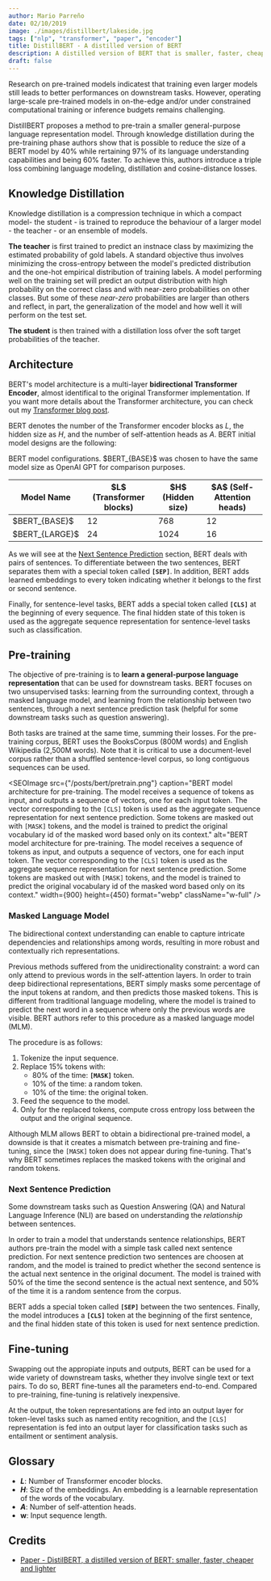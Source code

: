 ```yaml
---
author: Mario Parreño
date: 02/10/2019
image: ./images/distillbert/lakeside.jpg
tags: ["nlp", "transformer", "paper", "encoder"]
title: DistillBERT - A distilled version of BERT
description: A distilled version of BERT that is smaller, faster, cheaper and lighter retaining most of its performance.
draft: false
---
```



Research on pre-trained models indicatest that training even larger models still
leads to better performances on downstream tasks. However, operating large-scale
pre-trained models in on-the-edge and/or under constrained computational
training or inference budgets remains challenging.

DistillBERT proposes a method to pre-train a smaller general-purpose language representation model.
Through knowledge distillation during the pre-training phase authors show that is possible to 
<Underlined>reduce the size of a BERT model by 40% while rertaining 97% of its language understanding capabilities and being 60% faster.</Underlined>
To achieve this, authors introduce a
<Underlined color="red">triple loss combining language modeling, distillation and cosine-distance losses</Underlined>.

## Knowledge Distillation

Knowledge distillation is a compression technique in which a compact model- <Underlined color="green">the student</Underlined> - is trained
to <Underlined>reproduce the behaviour</Underlined> of a larger model - <Underlined color="green">the teacher</Underlined> - or an ensemble of models.

**The teacher** is first trained to predict an instnace class by maximizing the estimated probability of gold labels.
A standard objective thus involves minimizing the cross-entropy between the model's predicted distribution and 
the one-hot empirical distribution of training labels. A model performing well on the training set will predict
an output distribution with high probability on the correct class and with <Underlined color="green">near-zero</Underlined>
probabilities on other classes. But <Underlined>some of these *near-zero* probabilities are larger than others</Underlined> and reflect,
in part, the generalization of the model and how well it will perform on the test set.

**The student** is then trained with a distillation loss ofver the
<Underlined color="red">soft target probabilities of the teacher</Underlined>. 

## Architecture

BERT's model architecture is a multi-layer
<Underlined color="brown">**bidirectional Transformer Encoder**</Underlined>,
almost identifical to the original Transformer implementation.
If you want more details about the Transformer architecture, you can check out
my [Transformer blog post](/blog/transformer).

BERT denotes the number of the Transformer encoder blocks as $L$, the hidden size as $H$,
and the number of self-attention heads as $A$. BERT initial model designs are the following:

<Table>
  <span slot="caption">
    BERT model configurations. $BERT_{BASE}$ was chosen to have the same model size
    as OpenAI GPT for comparison purposes.
  </span>

  <thead>
   <tr>
      <th>Model Name</th>
      <th>$L$ (Transformer blocks)</th>
      <th>$H$ (Hidden size)</th>
      <th>$A$ (Self-Attention heads)</th>
    </tr>
  </thead>
  <tbody>
  <tr>
    <td>$BERT_{BASE}$</td>
    <td>12</td>
    <td>768</td>
    <td>12</td>
  </tr>
  <tr>
    <td>$BERT_{LARGE}$</td>
    <td>24</td>
    <td>1024</td>
    <td>16</td>
  </tr>
  </tbody>
</Table>

As we will see at the [Next Sentence Prediction](#next-sentence-prediction) section,
BERT deals with pairs of sentences. To <Underlined>differentiate between the two sentences</Underlined>,
BERT separates them with a special token called <Underlined color="purple">**`[SEP]`**</Underlined>. In addition, BERT adds
<Underlined color="green">learned embeddings</Underlined> to every token indicating whether it belongs to the first or second sentence.

Finally, for sentence-level tasks, BERT adds a special token called <Underlined color="purple">**`[CLS]`**</Underlined> at the beginning
of every sequence. The final hidden state of this token is used as the aggregate sequence
representation for sentence-level tasks such as classification.


## Pre-training

The objective of pre-training is to **learn a general-purpose language representation**
that can be used for downstream tasks. BERT focuses on two unsupervised tasks:
learning from the <Underlined>surrounding context</Underlined>, through a masked language model, and learning
from the <Underlined>relationship between two sentences</Underlined>, through a next sentence prediction task 
(helpful for some downstream tasks such as question answering).

<Underlined color="green">Both tasks are trained at the same time, summing their losses</Underlined>. For the pre-training
corpus, BERT uses the BooksCorpus (800M words) and English Wikipedia (2,500M words).
Note that it is critical to use a document-level corpus rather than a shuffled sentence-level
corpus, so <Underlined>long contiguous sequences</Underlined> can be used.

<SEOImage
  src={"/posts/bert/pretrain.png"}
  caption="BERT model architecture for pre-training. The model receives a sequence of tokens as input, and outputs a sequence of vectors, one for each input token. The vector corresponding to the `[CLS]` token is used as the aggregate sequence representation for next sentence prediction. Some tokens are masked out with `[MASK]` tokens, and the model is trained to predict the original vocabulary id of the masked word based only on its context."
  alt="BERT model architecture for pre-training. The model receives a sequence of tokens as input, and outputs a sequence of vectors, one for each input token. The vector corresponding to the `[CLS]` token is used as the aggregate sequence representation for next sentence prediction. Some tokens are masked out with `[MASK]` tokens, and the model is trained to predict the original vocabulary id of the masked word based only on its context."
  width={900}
  height={450}
  format="webp"
  className="w-full"
/>

### Masked Language Model

The bidirectional context understanding can enable to capture intricate dependencies
and relationships among words, resulting in more robust and contextually rich representations.

Previous methods suffered from the unidirectionality constraint: a word can only
attend to previous words in the self-attention layers. In order to train deep
bidirectional representations,
<Underlined color="green">BERT simply masks some percentage of the input tokens at random</Underlined>,
and then predicts those masked tokens. This is different from
traditional language modeling, where the model is trained to predict the next
word in a sequence where only the previous words are visible. BERT authors 
refer to this procedure as a <Underlined>masked language model</Underlined> (MLM).

The procedure is as follows:
1. Tokenize the input sequence.
2. Replace 15% tokens with: 
    - 80% of the time: <Underlined color="purple">**`[MASK]`**</Underlined> token.
    - 10% of the time: a random token.
    - 10% of the time: the original token.
3. Feed the sequence to the model.
4. Only for the replaced tokens, compute cross entropy loss between the output and the original sequence.

Although MLM allows BERT to obtain a bidirectional pre-trained model,
a downside is that it creates a mismatch between pre-training and
fine-tuning, since the `[MASK]` token does not appear during fine-tuning.
That's why BERT sometimes replaces the masked tokens with the original
and random tokens.

### Next Sentence Prediction

Some downstream tasks such as Question Answering (QA) and Natural Language Inference (NLI)
are based on understanding the *relationship* between sentences.

In order to train a model that understands sentence relationships, BERT authors
pre-train the model with a simple task called next sentence prediction.
For next sentence prediction two sentences are choosen at random, and the model is
trained to predict whether the second sentence is the actual next sentence in the original
document. The model is trained with 50% of the time the second sentence is the <Underlined>actual next sentence</Underlined>,
and 50% of the time it is a <Underlined>random sentence</Underlined> from the corpus.

BERT adds a special token called <Underlined color="purple">**`[SEP]`**</Underlined> between the two sentences.
Finally, the model introduces a <Underlined color="purple">**`[CLS]`**</Underlined> token at the beginning of the first sentence,
and the final hidden state of this token is used for next sentence prediction.


## Fine-tuning

Swapping out the appropiate inputs and outputs, BERT can be used for a wide variety
of downstream tasks, whether they involve single text or text pairs.
To do so, BERT fine-tunes all the parameters end-to-end. Compared to pre-training,
fine-tuning is relatively inexpensive.

At the output, the <Underlined>token representations</Underlined> are fed into an output layer for token-level
tasks such as named entity recognition, and the <Underlined>`[CLS]` representation</Underlined> is fed into
an output layer for classification tasks such as entailment or sentiment analysis.


## Glossary

- **$L$**: Number of Transformer encoder blocks.
- **$H$**: Size of the embeddings. An embedding is a learnable representation of the words of the vocabulary.
- **$A$**: Number of self-attention heads.
- **w**: Input sequence length.


## Credits

- [Paper - DistilBERT, a distilled version of BERT: smaller, faster, cheaper and lighter](https://arxiv.org/abs/1910.01108)